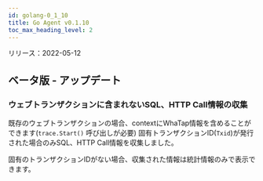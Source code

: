 ```yaml
---
id: golang-0_1_10
title: Go Agent v0.1.10
toc_max_heading_level: 2
---
```



リリース：2022-05-12

## ベータ版 - アップデート

### ウェブトランザクションに含まれないSQL、HTTP Call情報の収集

既存のウェブトランザクションの場合、contextにWhaTap情報を含めることができます(`trace.Start()` 呼び出しが必要) 固有トランザクションID(`Txid`)が発行された場合のみSQL、HTTP Call情報を収集しました。 

固有のトランザクションIDがない場合、収集された情報は統計情報のみで表示できます。
